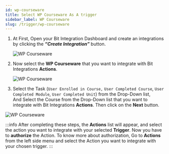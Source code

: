 ```yaml
---
id: wp-courseware
title: Select WP Courseware As A trigger
sidebar_label: WP Courseware
slug: /trigger/wp-courseware
---
```




1. At First, Open your Bit Integration Dashboard and create an integrations by clicking the **_“Create Integration”_** button.

   <Image src="trigger/_create-integrations" alt="WP Courseware" w="1020" h="350" />

2. Now select the **WP Courseware** that you want to integrate with Bit Integrations **Actions**.

   <Image src="trigger/wp-courseware/select-trigger" alt="WP Courseware" w="1020" h="350" />

3.	Select the Task (`User Enrolled in Course,` `User Completed Course`, `User Completed Module`, `User Completed Unit`) from the Drop-Down list,   
And Select the Course from the Drop-Down list that you want to integrate with Bit Integrations **Actions**. Then click on the **Next** button.

   <Image src="trigger/wp-courseware/select-form-or-task-name" alt="WP Courseware" w="1020" h="350"/>

:::info
  After completing these steps, the **Actions** list will appear, and select the action you want to integrate with your selected **Trigger**. Now you have to **authorize** the Action. To know more about authorization, Go to **Actions** from the left side menu and select the Action you want to integrate with your chosen trigger.
:::

